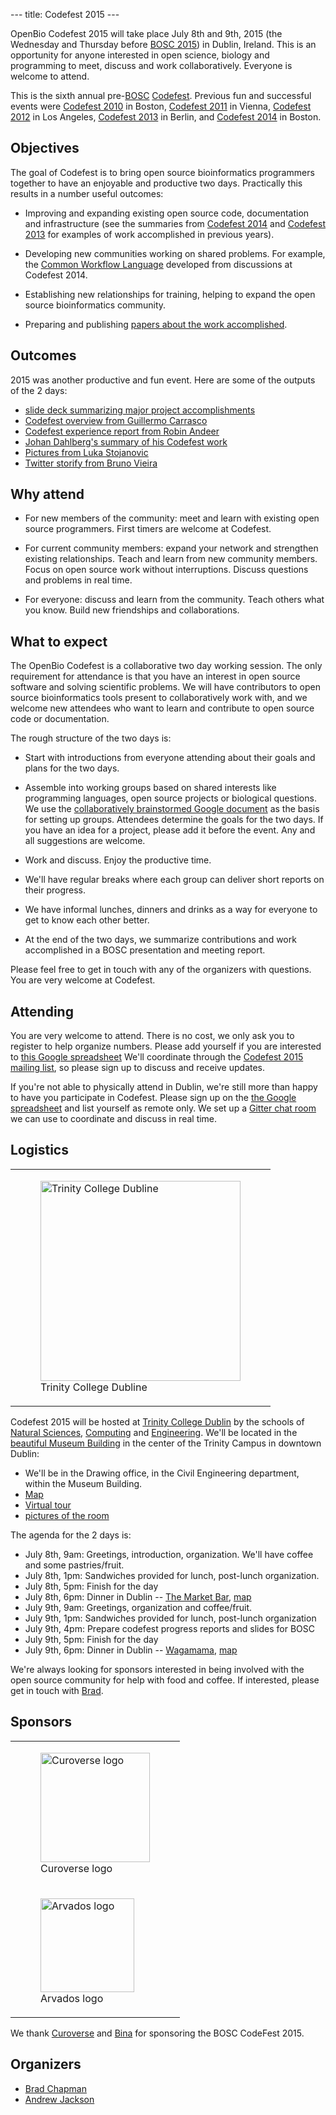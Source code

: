 ---
title: Codefest 2015
---

OpenBio Codefest 2015 will take place July 8th and 9th, 2015 (the Wednesday and Thursday before [[BOSC 2015]]) in Dublin, Ireland. This is an opportunity for anyone interested in open science, biology and programming to meet, discuss and work collaboratively. Everyone is welcome to attend.

This is the sixth annual pre-[[BOSC]] [[Codefest]]. Previous fun and successful events were [[Codefest 2010]] in
Boston, [[Codefest 2011]] in Vienna, [[Codefest 2012]] in Los Angeles, [[Codefest 2013]] in Berlin,
and [[Codefest 2014]] in Boston.

== Objectives ==

The goal of Codefest is to bring open source bioinformatics programmers together to have an enjoyable and productive two days. Practically this results in a number useful outcomes:

* Improving and expanding existing open source code, documentation and infrastructure (see the summaries from [https://docs.google.com/presentation/d/114yvrK0Veasc_ns_rg484j2xxRi1h7wNlU2XKONuUqY/edit Codefest 2014] and [http://bcb.io/2013/07/18/summary-from-bioinformatics-open-science-codefest-2013-tools-infrastructure-standards-and-visualization/ Codefest 2013] for examples of work accomplished in previous years).

* Developing new communities working on shared problems. For example, the [https://groups.google.com/forum/#!forum/common-workflow-language Common Workflow Language] developed from discussions at Codefest 2014.

* Establishing new relationships for training, helping to expand the open source bioinformatics community.

* Preparing and publishing [http://www.biomedcentral.com/1471-2105/15/S14/S7 papers about the work accomplished].

== Outcomes ==

2015 was another productive and fun event. Here are some of the outputs of the 2 days:

* [https://docs.google.com/presentation/d/1MVRIQWyg3KPuK5Fqa6A_9bvgQ1AlU7LIU_S4ldDZ96k/edit?usp=sharing slide deck summarizing major project accomplishments]
* [http://mussol.org/2015/07/11/codefest-and-bosc-2015-lots-of-workflows-and-docker/ Codefest overview from Guillermo Carrasco]
* [http://www.robinandeer.com/blog/2015/07/08/bosc-codefest-2015/ Codefest experience report from Robin Andeer]
* [http://uppsala-bioinformatics.se/thoughts/?p=61 Johan Dahlberg's summary of his Codefest work]
* [https://drive.google.com/folderview?id=0B8ns4TUYMoKLfnZBM09GSDNpQzNpdVJfbXpmMHhoYkhXblNWenRsRDJ0OURsUVRSUUszQUk&usp=sharing Pictures from Luka Stojanovic]
* [https://storify.com/bmpvieira/dublin-conferences Twitter storify from Bruno Vieira]

== Why attend ==

* For new members of the community: meet and learn with existing open source programmers. First timers are welcome at Codefest.

* For current community members: expand your network and strengthen existing relationships. Teach and learn from new community members. Focus on open source work without interruptions. Discuss questions and problems in real time. 

* For everyone: discuss and learn from the community. Teach others what you know. Build new friendships and collaborations.

== What to expect ==

The OpenBio Codefest is a collaborative two day working session. The only
requirement for attendance is that you have an interest in open source software
and solving scientific problems. We will have contributors to open source
bioinformatics tools present to collaboratively work with, and we welcome new
attendees who want to learn and contribute to open source code or documentation.

The rough structure of the two days is:

* Start with introductions from everyone attending about their goals and plans for the two days.

* Assemble into working groups based on shared interests like programming languages, open source projects or biological questions. We use the [https://docs.google.com/document/d/1BJ_l4LG_RiCukJaDSkK4-_apr2nBtFr4gUYQHo1HeVQ/edit collaboratively brainstormed Google document] as the basis for setting up groups. Attendees determine the goals for the two days. If you have an idea for a project, please add it before the event. Any and all suggestions are welcome.

* Work and discuss. Enjoy the productive time.

* We'll have regular breaks where each group can deliver short reports on their progress.

* We have informal lunches, dinners and drinks as a way for everyone to get to know each other better.

* At the end of the two days, we summarize contributions and work accomplished in a BOSC presentation and meeting report.

Please feel free to get in touch with any of the organizers with questions. You
are very welcome at Codefest.

== Attending ==

You are very welcome to attend. There is no cost, we only ask you to register to help organize numbers. Please add yourself if you are
interested to [https://docs.google.com/spreadsheets/d/1STl3x-KcInCxpGBgBHDz2C_LvrudXDe1X9d68NpH0Tk/edit?usp=sharing this Google spreadsheet]
We'll coordinate through the [https://groups.google.com/forum/?fromgroups#!forum/openbio-codefest-2015 Codefest 2015 mailing list],
so please sign up to discuss and receive updates.

If you're not able to physically attend in Dublin, we're still more than happy to have you participate in Codefest. Please sign up on the [https://docs.google.com/spreadsheets/d/1STl3x-KcInCxpGBgBHDz2C_LvrudXDe1X9d68NpH0Tk/edit?usp=sharing the Google spreadsheet] and list yourself as remote only. We set up a [https://gitter.im/chapmanb/obf-codefest Gitter chat room] we can use to coordinate and discuss in real time.

== Logistics ==

{|
| [[File:TCDTrimmed.png|320px|right|link=http://www.tcd.ie/|Trinity College Dubline]]
|}

Codefest 2015 will be hosted at [http://www.tcd.ie/ Trinity College Dublin] by the schools of [http://naturalscience.tcd.ie/ Natural Sciences], [https://www.scss.tcd.ie/ Computing] and [http://www.tcd.ie/Engineering/ Engineering]. We'll be located in the [https://www.google.ie/search?q=museum+building+tcd&safe=off&espv=2&biw=1280&bih=963&tbm=isch&tbo=u&source=univ&sa=X&ei=hTeJVduLKeip7AbF55PQBA&ved=0CD4QsAQ beautiful Museum Building] in the center of the Trinity Campus in downtown Dublin:

* We'll be in the Drawing office, in the Civil Engineering department, within the Museum Building.
* [https://www.google.ie/maps/place/Museum+Bldg,+Trinity+College+Dublin,+Dublin/@53.3434376,-6.2546054,17z/data=!4m2!3m1!1s0x48670e9a9223bbc3:0x8004c87f5b97e752 Map]
* [http://www.tcd.ie/virtualtour/civilengineering/ Virtual tour]
* [https://drive.google.com/folderview?id=0Bwxg-o4ZmoZ4eUJaLVZpc0N3Zjg&usp=sharing pictures of the room]

The agenda for the 2 days is:

* July 8th, 9am: Greetings, introduction, organization. We'll have coffee and some pastries/fruit.
* July 8th, 1pm: Sandwiches provided for lunch, post-lunch organization.
* July 8th, 5pm: Finish for the day
* July 8th, 6pm: Dinner in Dublin -- [http://marketbar.ie/ The Market Bar], [http://marketbar.ie/node/31 map]
* July 9th, 9am: Greetings, organization and coffee/fruit.
* July 9th, 1pm: Sandwiches provided for lunch, post-lunch organization
* July 9th, 4pm: Prepare codefest progress reports and slides for BOSC
* July 9th, 5pm: Finish for the day
* July 9th, 6pm: Dinner in Dublin -- [http://www.wagamama.ie/restaurants/dublin-south-king-street Wagamama], [https://www.google.ie/maps/place/Wagamama/@53.3412563,-6.262336,17z/data=!4m2!3m1!1s0x48670e9c2dee159d:0x351b0efa3ccd6309 map]

We're always looking for sponsors interested in being involved with the open source community for help with food and coffee. If interested, please get in touch with [https://github.com/chapmanb Brad].

== Sponsors ==

{|
| [[File:Curoverse_logo.png|175px|center|link=http://curoverse.com|Curoverse logo]]
|-
| [[File:Arvados.png|150px|center|link=http://arvados.org|Arvados logo]]
|rowspan="2"| [[File:Bina_logo.png|200px|left|link=http://www.bina.com/|Bina]]
|rowspan="2"| &nbsp;&nbsp;&nbsp;&nbsp;&nbsp;&nbsp;&nbsp;&nbsp;&nbsp;&nbsp;&nbsp;&nbsp;
|}

We thank [http://curoverse.com Curoverse] and [http://www.bina.org Bina] for sponsoring the BOSC CodeFest 2015.

== Organizers ==

* [http://bcb.io/ Brad Chapman]
* [http://www.tcd.ie/Zoology/research/research/theoretical/andrewjackson.php Andrew Jackson]